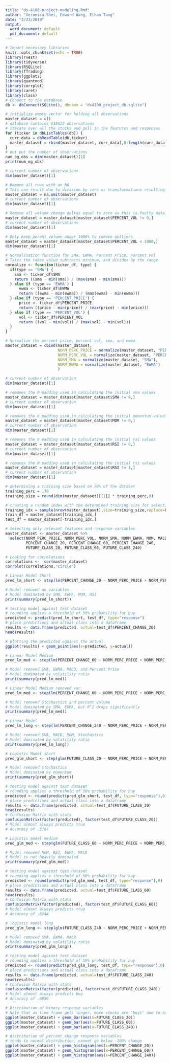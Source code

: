 ```yaml
---
title: "ds-4100-project-modeling.Rmd"
author: "Veronica Shei, Edward Wang, Ethan Tang"
date: "3/23/2019"
output:
  word_document: default
  pdf_document: default
---
```


```r
# Import necessary libraries
knitr::opts_chunk$set(echo = TRUE)
library(rvest)
library(tidyverse)
library(RSQLite)
library(fTrading)
library(ggplot2)
library(quantmod)
library(corrplot)
library(caret)
library(class)
# Connect to the database
db <- dbConnect(SQLite(), dbname = "ds4100_project_db.sqlite")
```

```r
# initialize empty vector for holding all observations
master_dataset = c()
# database contains 619622 observations
# iterate over all the stocks and pull in the features and responses
for (ticker in dbListTables(db)) {
  curr_data = dbReadTable(db,ticker)
  master_dataset = rbind(master_dataset, curr_data[,8:length(curr_data)])
}
# out put the number of observations
num_og_obs = dim(master_dataset)[1]
print(num_og_obs)
```

```r
# current number of observations
dim(master_dataset)[1]

# Remove all rows with an NA
# This can result due to division by zero or transformations resulting from indicator calculations, 
master_dataset = na.omit(master_dataset)
# current number of observations
dim(master_dataset)[1]

# Remove all volume change deltas equal to zero as this is faulty data
master_dataset = master_dataset[master_dataset$PERCENT_VOL != 0,]
# current number of observations
dim(master_dataset)[1]

# Only keep perent volume under 1000% to remove outliers
master_dataset = master_dataset[master_dataset$PERCENT_VOL < 1000,]
dim(master_dataset)[1]
```

```r
# Normalisation function for SMA, EWMA, Percent Price, Percent Vol
# Takes the takes value subtracts minimum, and divides by the range
normalize <- function(ticker_df, type) {
  if(type == 'SMA') {
    sma <- ticker_df$SMA
    return ((sma - min(sma)) / (max(sma) - min(sma)))
  } else if (type == 'EWMA') {
      ewma <- ticker_df$EWMA
      return ((ewma - min(ewma)) / (max(ewma) - min(ewma)))
  } else if (type == 'PERCENT_PRICE') {
      price <- ticker_df$PERCENT_PRICE
      return ((price - min(price)) / (max(price) - min(price)))
  } else if (type == 'PERCENT_VOL') {
      vol <- ticker_df$PERCENT_VOL
      return ((vol - min(vol)) / (max(vol) - min(vol)))
  }
}
```

```r
# Normalize the percent price, percent vol, sma, and ewma
master_dataset = cbind(master_dataset,
                       NORM_PERC_PRICE = normalize(master_dataset, "PERCENT_PRICE"),
                       NORM_PERC_VOL = normalize(master_dataset, "PERCENT_VOL"),
                       NORM_SMA = normalize(master_dataset, "SMA"),
                       NORM_EWMA = normalize(master_dataset, "EWMA")
                       )
```

```r
# current number of observation
dim(master_dataset)[1]

# removes the 0 padding used in calculating the initial sma values
master_dataset = master_dataset[master_dataset$SMA != 0,]
# current number of observation
dim(master_dataset)[1]

# removes the 0 padding used in calculating the initial momentum values
master_dataset = master_dataset[master_dataset$MOM != 0,]
# current number of observation
dim(master_dataset)[1]

# removes the 0 padding used in calculating the initial rsi values
master_dataset = master_dataset[master_dataset$RSI != 0,]
# current number of observation
dim(master_dataset)[1]

# removes the 0 padding used in calculating the initial rsi values
master_dataset = master_dataset[master_dataset$RSI != 1,]
# current number of observation
dim(master_dataset)[1]
```

```r
# determining a training size based on 70% of the dataset
training_perc = .70
training_size = round(dim(master_dataset)[[1]] * training_perc,0)

# creating a random index with the determined training size for selecting the training/testing set
training_idx = sample(nrow(master_dataset),size=training_size,replace=FALSE)
train_df = master_dataset[training_idx,]
test_df = master_dataset[-training_idx,]
```

```r
# Selecting only relevant features and response variables
master_dataset <- master_dataset %>%
  select(NORM_PERC_PRICE, NORM_PERC_VOL, NORM_SMA, NORM_EWMA, MOM, MACD, STOCH.K, STOCH.D, RSI, VOR,
         PERCENT_CHANGE_20, PERCENT_CHANGE_60, PERCENT_CHANGE_240,
         FUTURE_CLASS_20, FUTURE_CLASS_60, FUTURE_CLASS_240)
```


```r
# Looking for correlations
correlations <-  cor(master_dataset)
corrplot(correlations,"circle")
```

```r
# Linear Model Short
pred_lm_short <- step(lm(PERCENT_CHANGE_20 ~ NORM_PERC_PRICE + NORM_PERC_VOL + NORM_SMA + NORM_EWMA + MOM + MACD + STOCH.K + STOCH.D + RSI + VOR, train_df), direction = "both")

# Model removed no variables
# Model dominated by SMA, EWMA, MOM, RSI
print(summary(pred_lm_short))
```

```r
# testing model against test dataset
# rounding applies a threshold of 50% probability for buy
predicted <- predict(pred_lm_short, test_df, type="response")
# place predictions and actual class into a dataframe
results <- data.frame(predicted, actual=test_df$PERCENT_CHANGE_20)
head(results)
```

```r
# plotting the predicted against the actual
ggplot(results) + geom_point(aes(x=predicted, y=actual))
```

```r
# Linear Model Medium
pred_lm_med <- step(lm(PERCENT_CHANGE_60 ~ NORM_PERC_PRICE + NORM_PERC_VOL + NORM_SMA + NORM_EWMA + MOM + MACD + STOCH.K + STOCH.D + RSI + VOR, train_df), direction = "both")

# Model removed SMA, EWMA, MACD, and Percent Price
# Model dominated by volatility ratio
print(summary(pred_lm_med))
```

```r
# Linear Model Medium removed vor
pred_lm_med <- step(lm(PERCENT_CHANGE_60 ~ NORM_PERC_PRICE + NORM_PERC_VOL + NORM_SMA + NORM_EWMA + MOM + MACD + STOCH.K + STOCH.D + RSI, train_df), direction = "both")

# Model removed Stochastics and percent volume
# Model dominated by SMA, EWMA, but R^2 drops significantly
print(summary(pred_lm_med))
```

```r
# Linear Model
pred_lm_long <- step(lm(PERCENT_CHANGE_240 ~ NORM_PERC_PRICE + NORM_PERC_VOL + NORM_SMA + NORM_EWMA + MOM + MACD + STOCH.K + STOCH.D + RSI + VOR, train_df), direction = "both")

# Model removed SMA, MACD, MOM, Stochastics
# Model dominated by volatility ratio
print(summary(pred_lm_long))
```

```r
# Logistic Model short
pred_glm_short <- step(glm(FUTURE_CLASS_20 ~ NORM_PERC_PRICE + NORM_PERC_VOL + NORM_SMA + NORM_EWMA + MOM + MACD + STOCH.K + STOCH.D + RSI + VOR, train_df, family=binomial), direction = "both")

# Model removed stochastics
# Model dominated by momentum
print(summary(pred_glm_short))
```

```r
# testing model against test dataset
# rounding applies a threshold of 50% probability for buy
predicted <- round(predict(pred_glm_short, test_df, type="response"),0)
# place predictions and actual class into a dataframe
results <- data.frame(predicted, actual=test_df$FUTURE_CLASS_20)
head(results)
# Confusion Matrix with stats
confusionMatrix(factor(predicted), factor(test_df$FUTURE_CLASS_20))
# Model almost always predicts true
# Accuracy of .5707
```

```r
# Logistic model medium
pred_glm_med <- step(glm(FUTURE_CLASS_60 ~ NORM_PERC_PRICE + NORM_PERC_VOL + NORM_SMA + NORM_EWMA + MOM + MACD + STOCH.K + STOCH.D + RSI + VOR, train_df, family=binomial), direction = "both")

# Model removed MOM, RSI, EWMA, MACD
# Model is not heavily dominated
print(summary(pred_glm_med))
```

```r
# testing model against test dataset
# rounding applies a threshold of 50% probability for buy
predicted <- round(predict(pred_glm_med, test_df, type="response"),0)
# place predictions and actual class into a dataframe
results <- data.frame(predicted, actual=test_df$FUTURE_CLASS_60)
head(results)
# Confusion Matrix with stats
confusionMatrix(factor(predicted), factor(test_df$FUTURE_CLASS_60))
# Model almost always predicts true
# Accuracy of .6244
```

```r
# logistic model long
pred_glm_long <- step(glm(FUTURE_CLASS_240 ~ NORM_PERC_PRICE + NORM_PERC_VOL + NORM_SMA + NORM_EWMA + MOM + MACD + STOCH.K + STOCH.D + RSI + VOR, train_df, family=binomial), direction = "both")

# Model removed SMA, EWMA, MACD
# Model dominated by volatility ratio
print(summary(pred_glm_long))
```

```r
# testing model against test dataset
# rounding applies a threshold of 50% probability for buy
predicted <- round(predict(pred_glm_long, test_df, type="response"),0)
# place predictions and actual class into a dataframe
results <- data.frame(predicted, actual=test_df$FUTURE_CLASS_240)
head(results)
# Confusion Matrix with stats
confusionMatrix(factor(predicted), factor(test_df$FUTURE_CLASS_240))
# Model almost always predicts buy
# Accuracy of .6856
```

```r
# Distribution of binary response variables
# Note that as time frame gets longer, more stocks are "buys" due to bull market
ggplot(master_dataset) + geom_bar(aes(x=FUTURE_CLASS_20))
ggplot(master_dataset) + geom_bar(aes(x=FUTURE_CLASS_60))
ggplot(master_dataset) + geom_bar(aes(x=FUTURE_CLASS_240))
```

```r
# distribution of percent_change response variables
# tends to normal distribution, cannot go below -100% change
ggplot(master_dataset) + geom_histogram(aes(x=PERCENT_CHANGE_20))
ggplot(master_dataset) + geom_histogram(aes(x=PERCENT_CHANGE_60))
ggplot(master_dataset) + geom_histogram(aes(x=PERCENT_CHANGE_240))
```

